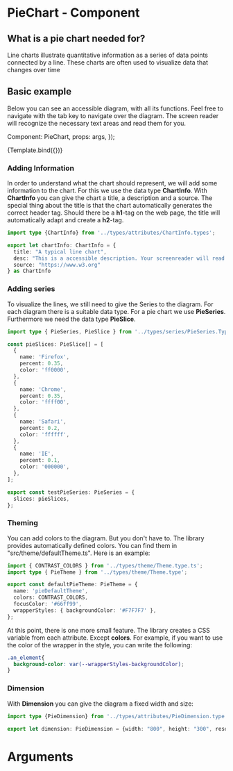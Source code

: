 

<Meta title="MDX/PieChart" component={PieChart} />

# PieChart - Component

## What is a pie chart needed for?

Line charts illustrate quantitative information as a series of data points connected by a line. 
These charts are often used to visualize data that changes over time

## Basic example

Below you can see an accessible diagram, with all its functions. Feel free to navigate with the 
tab key to navigate over the diagram. The screen reader will recognize 
the necessary text areas and read them for you.


  Component: PieChart,
  props: args,
});

<Canvas>
  <Story 
    name="Basic example"
    args={{
      chartInfo: {
        title: "Browser market share",
        desc: "This is a accessible description. Your screenreader will read it for you.",
        source: "https://www.w3.org"
      },
      series: testPieSeries,
    }}>
    {Template.bind({})}
  </Story>
</Canvas>

### Adding Information

In order to understand what the chart should represent, we will add some information to the chart. 
For this we use the data type **ChartInfo**. With **ChartInfo** you can give the chart a title, 
a description and a source. The special thing about the title is that the chart automatically generates the correct header tag.
Should there be a **h1**-tag on the web page, 
the title will automatically adapt and create a **h2**-tag.

```ts
import type {ChartInfo} from '../types/attributes/ChartInfo.types';

export let chartInfo: ChartInfo = {
  title: "A typical line chart",
  desc: "This is a accessible description. Your screenreader will read it for you.",
  source: "https://www.w3.org"
} as ChartInfo
```
### Adding series

To visualize the lines, we still need to give the Series to the diagram. For each diagram there is a suitable
data type. For a pie chart we use **PieSeries**. Furthermore we need 
the data type **PieSlice**.

```ts
import type { PieSeries, PieSlice } from '../types/series/PieSeries.Type';

const pieSlices: PieSlice[] = [
  {
    name: 'Firefox',
    percent: 0.35,
    color: 'ff0000',
  },
  {
    name: 'Chrome',
    percent: 0.35,
    color: 'ffff00',
  },
  {
    name: 'Safari',
    percent: 0.2,
    color: 'ffffff',
  },
  {
    name: 'IE',
    percent: 0.1,
    color: '000000',
  },
];

export const testPieSeries: PieSeries = {
  slices: pieSlices,
};

```
### Theming

You can add colors to the diagram. But you don't have to. The library provides automatically defined colors.
You can find them in "src/theme/defaultTheme.ts". Here is an example:

```ts
import { CONTRAST_COLORS } from '../types/theme/Theme.type.ts';
import type { PieTheme } from '../types/theme/Theme.type';

export const defaultPieTheme: PieTheme = {
  name: 'pieDefaultTheme',
  colors: CONTRAST_COLORS,
  focusColor: '#66ff99',
  wrapperStyles: { backgroundColor: '#F7F7F7' },
};
```
At this point, there is one more small feature. The library creates a CSS variable from each attribute.
Except **colors**. For example, if you want to use the color of the wrapper in the style, 
you can write the following:

```css
.an_element{
  background-color: var(--wrapperStyles-backgroundColor);
}
```

### Dimension

With **Dimension** you can give the diagram a fixed width and size:
```ts
import type {PieDimension} from '../types/attributes/PieDimension.type';

export let dimension: PieDimension = {width: "800", height: "300", resolution:800, zoom:1.2} as PieDimension;
```

# Arguments

<ArgsTable of={PieChart} />